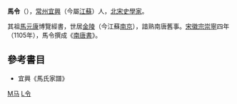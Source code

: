 '''馬令'''（{{bd|？||？||catIdx=M馬}}），[[常州|常州]][[宜興|宜興]]（今屬[[江蘇|江蘇]]）人，[[北宋|北宋]][[史學家|史學家]]。

其祖[[馬元康|馬元康]]博覽經書，世居[[金陵|金陵]]（今江蘇[[南京|南京]]），諳熟南唐舊事。[[宋徽宗|宋徽宗]][[崇寧|崇寧]]四年（1105年），馬令撰成《[[南唐書_(馬令)|南唐書]]》。

==參考書目==
* 宜興《馬氏家譜》
{{宋朝人物小作品}}
[[Category:宋朝歷史學家|M马]]
[[Category:马姓|L令]]